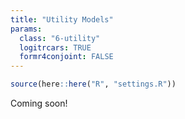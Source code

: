 ```yaml
---
title: "Utility Models"
params:
  class: "6-utility"
  logitrcars: TRUE
  formr4conjoint: FALSE
---
```


```r
source(here::here("R", "settings.R"))
```

Coming soon!
